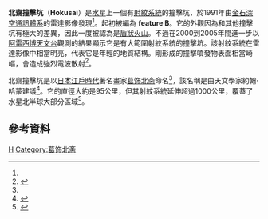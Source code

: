 {{Infobox crater
| title       = 北齋
| image       = Hokusai_crater_(PIA11356).jpg
| image_size  = 200px
| caption     = 信使號拍攝的北齋撞擊坑
| globe       = 水星
| coordinates = {{coord|58.3|N|342.3|W|globe:mercury_type:landmark|display=inline,title}}
| diameter    = {{convert|95|km}}
| eponym      = [[葛饰北斋|葛饰北斋]]<ref name=ScienceDaily>{{cite web|url=http://www.spacedaily.com/reports/Ten_Craters_On_Mercury_Receive_New_Names_999.html|title=Ten Craters On Mercury Receive New Names|accessdate=2010-03-29|publisher=SpaceDaily|archive-date=2012-10-07|archive-url=https://web.archive.org/web/20121007063531/http://www.spacedaily.com/reports/Ten_Craters_On_Mercury_Receive_New_Names_999.html|dead-url=yes}}</ref>
}}
'''北齋撞擊坑'''（'''Hokusai'''）是[[水星|水星]]上一個有[[射紋系統|射紋系統]]的撞擊坑，於1991年由[[金石深空通訊體系|金石深空通訊體系]]的雷達影像發現<ref name=Harmon2007/>。起初被編為 '''feature B'''。它的外觀因為和其他撞擊坑有極大的差異，因此一度被認為是[[盾狀火山|盾狀火山]]。不過在2000到2005年間進一步以[[阿雷西博天文台|阿雷西博天文台]]觀測的結果顯示它是有大範圍射紋系統的撞擊坑。該射紋系統在雷達影像中相當明亮，代表它是年輕的地質結構。剛形成的撞擊噴發物表面相當崎嶇，會造成強烈電波散射<ref name=Harmon2007>{{cite journal|last1=Harmon|first1=John K.|last2=Slade|first2=Martin A.|last3=Butler|first3=Bryan J.|last4=Head III|first4=James W.|last5=Rice|first5=Melissa S.|last6=Campbell|first6=Donald B.|title=Mercury: Radar images of the equatorial and midlatitude zones|year=2007|journal=Icarus|volume=187|issue=2|pages=374–405|doi=10.1016/j.icarus.2006.09.026|bibcode=2007Icar..187..374H}}</ref>。

北齋撞擊坑是以[[日本|日本]][[江戶時代|江戶時代]]著名畫家[[葛饰北斋|葛饰北斋]]命名<ref name=ScienceDaily/>，該名稱是由天文學家約翰·哈蒙建議<ref>{{cite web|url=http://messenger.jhuapl.edu/gallery/sciencePhotos/image.php?gallery_id=2&image_id=381|title=Hokusai Paints a Wave of Rays|accessdate=13 May 2012|publisher=NASA/Johns Hopkins University Applied Physics Laboratory/Carnegie Institution of Washington|date=11 May 2010|deadurl=yes|archiveurl=https://web.archive.org/web/20131005001754/http://messenger.jhuapl.edu/gallery/sciencePhotos/image.php?gallery_id=2&image_id=381|archivedate=2013年10月5日}}</ref>。它的直徑大約是95公里，但其射紋系統延伸超過1000公里，覆蓋了水星北半球大部分區域<ref>{{cite web|url=http://photojournal.jpl.nasa.gov/catalog/PIA11356|title=PIA11356:  Looking Back to the Source|publisher=NASA|accessdate=March 29, 2010|date=October 6, 2008|archive-date=2013-10-05|archive-url=https://web.archive.org/web/20131005002959/http://photojournal.jpl.nasa.gov/catalog/PIA11356|dead-url=no}}</ref>。

==參考資料==
{{reflist}}

[[Category:水星隕石坑|H]]
[[Category:葛饰北斋|Category:葛饰北斋]]
{{Mercury-planet-stub}}